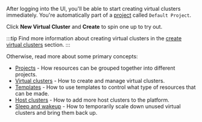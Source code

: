 After logging into the UI, you'll be able to start creating virtual clusters immediately. You're automatically part of a [project](../../understand/what-are-projects.mdx) called `Default Project`.

Click **New Virtual Cluster** and **Create** to spin one up to try out.

:::tip
Find more information about creating virtual clusters in the [create virtual
clusters](/platform/use-platform/virtual-clusters/create/create-no-template) section.
:::

Otherwise, read more about some primary concepts:

* [Projects](../../understand/what-are-projects.mdx) - How resources can be grouped together into different projects.
* [Virtual clusters](../../understand/what-are-virtual-clusters.mdx) - How to create and manage virtual clusters.
* [Templates](../../understand/what-are-templates.mdx) - How to use templates to control what type of resources that can be made.
* [Host clusters](../../understand/what-are-clusters.mdx) - How to add more host clusters to the platform.
* [Sleep and wakeup](/vcluster/manage/sleep-wakeup) - How to temporarily scale down unused virtual clusters and bring them back up.
